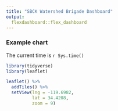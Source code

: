 ```yaml
---
title: "SBCK Watershed Brigade Dashboard"
output:
  flexdashboard::flex_dashboard
---
```


### Example chart

The current time is `r Sys.time()`

```r
library(tidyverse)
library(leaflet)
```

```r
leaflet() %>%
  addTiles() %>%
  setView(lng = -119.6982,
          lat = 34.4208,
          zoom = 9)
```

